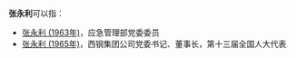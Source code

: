 '''张永利'''可以指：
* [[张永利_(1963年)|张永利 (1963年)]]，应急管理部党委委员
* [[张永利_(1965年)|张永利 (1965年)]]，西钢集团公司党委书记、董事长，第十三届全国人大代表

{{disambig}}